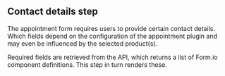 

<Meta of={ContactDetailsStepStories} />

## Contact details step

The appointment form requires users to provide certain contact details. Which fields depend on the
configuration of the appointment plugin and may even be influenced by the selected product(s).

Required fields are retrieved from the API, which returns a list of Form.io component definitions.
This step in turn renders these.

<Story of={ContactDetailsStepStories.InitialState} />
